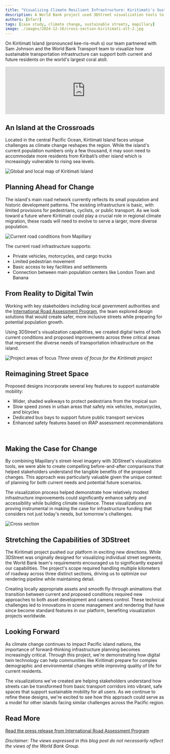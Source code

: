 ```yaml
---
title: "Visualizing Climate Resilient Infrastructure: Kiritimati's Sustainable Streets"
description: A World Bank project used 3DStreet visualization tools to re-imagine streets on Kiritimati Island to accommodate both current and future residents in the context of climate change and sea level rise, while improving safety and sustainability.
authors: [kfarr]
tags: [case study, climate change, sustainable streets, mapillary]
image: ./images/2024-12-16/cross-section-kiritimati-alt-2.jpg
---
```


On Kiritimati Island (pronounced kee-ris-muh s) our team partnered with Sam Johnson and the World Bank Transport team to visualize how sustainable transportation infrastructure can support both current and future residents on the world's largest coral atoll.

<iframe width="100%" style={{"aspect-ratio": "16 / 9"}} src="https://www.youtube.com/embed/UepgiC2rFF0?si=0NXQTUbkllC4PKup" title="YouTube video player" frameborder="0" allow="autoplay;encrypted-media; picture-in-picture; web-share" referrerpolicy="strict-origin-when-cross-origin" allowfullscreen></iframe>

<!-- truncate -->

## An Island at the Crossroads

Located in the central Pacific Ocean, Kiritimati Island faces unique challenges as climate change reshapes the region. While the island's current population numbers only a few thousand, it may soon need to accommodate more residents from Kiribati’s other island which is increasingly vulnerable to rising sea levels.

![Global and local map of Kiritimati Island](./images/2024-12-16/kiritimati-global-map.jpg)

## Planning Ahead for Change

The island's main road network currently reflects its small population and historic development patterns. The existing infrastructure is basic, with limited provisions for pedestrians, cyclists, or public transport. As we look toward a future where Kiritimati could play a crucial role in regional climate migration, these roads will need to evolve to serve a larger, more diverse population.

![Current road conditions from Mapillary](./images/2024-12-16/existing-conditions-kiritimati-london.jpg)

The current road infrastructure supports:
* Private vehicles, motorcycles, and cargo trucks
* Limited pedestrian movement
* Basic access to key facilities and settlements
* Connection between main population centers like London Town and Banana

## From Reality to Digital Twin

Working with key stakeholders including local government authorities and the [International Road Assessment Program](https://irap.org/), the team explored design solutions that would create safer, more inclusive streets while preparing for potential population growth.

Using 3DStreet's visualization capabilities, we created digital twins of both current conditions and proposed improvements across three critical areas that represent the diverse needs of transportation infrastructure on the island.

![Project areas of focus](./images/2024-12-16/local-aerial-map-kiritimati.jpg)
*Three areas of focus for the Kiritimati project*

## Reimagining Street Space
Proposed designs incorporate several key features to support sustainable mobility:
* Wider, shaded walkways to protect pedestrians from the tropical sun
* Slow speed zones in urban areas that safely mix vehicles, motorcycles, and bicycles
* Dedicated bus bays to support future public transport services
* Enhanced safety features based on iRAP assessment recommendations

<MuxPlayer
    streamType="on-demand"
    playbackId="C1OeGSoJiPbALG5kJXnoQpy6oGEEvLz8"
    primaryColor="#FFFFFF"
    secondaryColor="#000000"
    accentColor="#653CB0"
    autoplay="muted"
    loop
/><br/>

## Making the Case for Change
By combining Mapillary's street-level imagery with 3DStreet's visualization tools, we were able to create compelling before-and-after comparisons that helped stakeholders understand the tangible benefits of the proposed changes. This approach was particularly valuable given the unique context of planning for both current needs and potential future scenarios.

The visualization process helped demonstrate how relatively modest infrastructure improvements could significantly enhance safety and accessibility while building climate resilience. These visualizations are proving instrumental in making the case for infrastructure funding that considers not just today's needs, but tomorrow's challenges.

![Cross section](./images/2024-12-16/cross-section-kiritimati-alt-2.jpg)

## Stretching the Capabilities of 3DStreet
The Kiritimati project pushed our platform in exciting new directions. While 3DStreet was originally designed for visualizing individual street segments, the World Bank team's requirements encouraged us to significantly expand our capabilities. The project's scope required handling multiple kilometers of roadway across three distinct sections, driving us to optimize our rendering pipeline while maintaining detail.

Creating locally appropriate assets and smooth fly-through animations that transition between current and proposed conditions required new approaches to both asset development and camera control. These technical challenges led to innovations in scene management and rendering that have since become standard features in our platform, benefiting visualization projects worldwide.

## Looking Forward
As climate change continues to impact Pacific island nations, the importance of forward-thinking infrastructure planning becomes increasingly critical. Through this project, we're demonstrating how digital twin technology can help communities like Kiritimati prepare for complex demographic and environmental changes while improving quality of life for current residents.

The visualizations we've created are helping stakeholders understand how streets can be transformed from basic transport corridors into vibrant, safe spaces that support sustainable mobility for all users. As we continue to refine these designs, we're excited to see how this approach could serve as a model for other islands facing similar challenges across the Pacific region.

## Read More
[Read the press release from International Road Assessment Program](https://irap.org/)

*Disclaimer: The views expressed in this blog post do not necessarily reflect the views of the World Bank Group.*